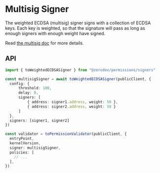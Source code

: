
<VersionWarning version="5.3.x" /> 

# Multisig Signer

The weighted ECDSA (multisig) signer signs with a collection of ECDSA keys.  Each key is weighted, so that the signature will pass as long as enough signers with enough weight have signed.

Read [the multisig doc](/sdk/v5_3_x/advanced/multisig) for more details.

## API

```typescript
import { toWeightedECDSASigner } from "@zerodev/permissions/signers"

const multisigSigner = await toWeightedECDSASigner(publicClient, {
  config: {
      threshold: 100,
      delay: 0,
      signers: [
          { address: signer1.address, weight: 50 },
          { address: signer2.address, weight: 50 }
      ]
  },
  signers: [signer1, signer2]
})

const validator = toPermissionValidator(publicClient, {
  entryPoint,
  kernelVersion,
  signer: multisigSigner,
  policies: [
    // ...
  ],
})
```